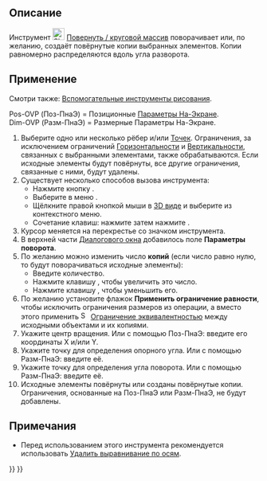 <languages/>

{{Docnav/ru
|[[Sketcher_Translate/ru|Переместить / линейный массив]]
|[[Sketcher_Scale/ru|Масштабировать]]
|[[Sketcher_Workbench/ru|Скетчер]]
|IconL=Sketcher_Translate.svg
|IconR=Sketcher_Scale.svg
|IconC=Workbench_Sketcher.svg
}}

{{GuiCommand/ru
|Name=Sketcher Rotate
|Name/ru=Скетчер Повернуть / круговой массив
|MenuLocation=Эскиз → Инструменты эскиза → Повернуть / круговой массив
|Workbenches=[[Sketcher_Workbench/ru|Скетчер]]
|Shortcut={{KEY|Z}} {{KEY|P}}
|Version=1.0
|SeeAlso=
}}

<span id="Description"></span>
== Описание ==

Инструмент [[Image:Sketcher_Rotate.svg|24px]] [[Sketcher_Rotate/ru|Повернуть / круговой массив]] поворачивает или, по желанию, создаёт повёрнутые копии выбранных элементов. Копии равномерно распределяются вдоль угла разворота.

<span id="Usage"></span>
== Применение ==

Смотри также: [[Sketcher_Workbench/ru#Drawing_aids|Вспомогательные инструменты рисования]].

Pos-OVP (Поз-ПнаЭ) = Позиционные [[Sketcher_Preferences/ru#General|Параметры На-Экране]].<br>
Dim-OVP (Разм-ПнаЭ) = Размерные Параметры На-Экране.

# Выберите одно или несколько рёбер и/или [[Sketcher_CreatePoint/ru|Точек]]. Ограничения, за исключением ограничений [[Sketcher_ConstrainHorizontal/ru|Горизонтальности]] и [[Sketcher_ConstrainVertical/ru|Вертикальности]], связанных с выбранными элементами, также обрабатываются. Если исходные элементы будут повёрнуты, все другие ограничения, связанные с ними, будут удалены.
# Существует несколько способов вызова инструмента:
#* Нажмите кнопку {{Button|[[Image:Sketcher_Rotate.svg|16px]] [[Sketcher_Rotate/ru|Повернуть / круговой массив]]}}.
#* Выберите в меню {{MenuCommand|Эскиз → Инструменты эскиза → [[Image:Sketcher_Rotate.svg|16px]] Повернуть / круговой массив}}.
#* Щёлкните правой кнопкой мыши в [[3D_view/ru|3D виде]] и выберите {{MenuCommand|[[Image:Sketcher_Rotate.svg|16px]] Повернуть / круговой массив}} из контекстного меню.
#* Сочетание клавиш: нажмите {{KEY|Z}} затем нажмите {{KEY|P}}.
# Курсор меняется на перекрестье со значком инструмента.
# В верхней части [[Sketcher_Dialog/ru|Диалогового окна]] добавилось поле '''Параметры поворота'''.
# По желанию можно изменить число '''копий''' (если число равно нулю, то будут поворачиваться исходные элементы):
#* Введите количество.
#* Нажмите клавишу {{KEY|U}}, чтобы увеличить это число.
#* Нажмите клавишу {{KEY|J}}, чтобы уменьшить его.
# По желанию установите флажок '''Применить ограничение равности''', чтобы исключить ограничения размеров из операции, а вместо этого применить [[Image:Sketcher_ConstrainEqual.svg|16px]] [[Sketcher_ConstrainEqual/ru|Ограничение эквивалентностью]] между исходными объектами и их копиями.
# Укажите центр вращения. Или с помощью Поз-ПнаЭ: введите его координаты X и/или Y.
# Укажите точку для определения опорного угла. Или с помощью Разм-ПнаЭ: введите её.
# Укажите точку для определения угла поворота. Или с помощью Разм-ПнаЭ: введите её.
# Исходные элементы повёрнуты или созданы повёрнутые копии. Ограничения, основанные на Поз-ПнаЭ или Разм-ПнаЭ, не будут добавлены.

<span id="Notes"></span>
== Примечания ==

* Перед использованием этого инструмента рекомендуется использовать [[Sketcher_RemoveAxesAlignment/ru|Удалить выравнивание по осям]].


{{Docnav/ru
|[[Sketcher_Translate/ru|Переместить / линейный массив]]
|[[Sketcher_Scale/ru|Масштабировать]]
|[[Sketcher_Workbench/ru|Скетчер]]
|IconL=Sketcher_Translate.svg
|IconR=Sketcher_Scale.svg
|IconC=Workbench_Sketcher.svg
}}

{{Sketcher_Tools_navi{{#translation:}}}}
{{Userdocnavi{{#translation:}}}}